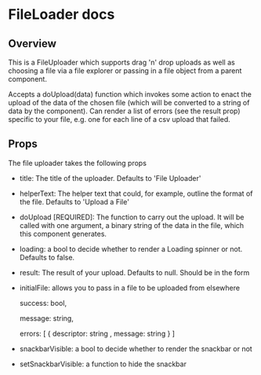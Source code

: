 # FileLoader docs

## Overview
This is a FileUploader which supports drag 'n' drop uploads as well as choosing a file via a file explorer or passing in a file object from a parent component.

Accepts a doUpload(data) function which invokes some action to enact the upload of the data of the chosen file (which will be converted to a string of data by the component).
Can render a list of errors (see the result prop) specific to your file, e.g. one for each line of a csv upload that failed.


## Props

The file uploader takes the following props
- title: The title of the uploader. Defaults to 'File Uploader'
- helperText: The helper text that could, for example, outline the format of the file. Defaults to 'Upload a File'
- doUpload [REQUIRED]: The function to carry out the upload. It will be called with one argument, a binary string of the data in the file, which this component generates.
- loading: a bool to decide whether to render a Loading spinner or not. Defaults to false.
- result: The result of your upload. Defaults to null. Should be in the form  
- initialFile: allows you to pass in a file to be uploaded from elsewhere

    success: bool,

    message: string,

    errors: [ { descriptor: string , message: string } ]

- snackbarVisible: a bool to decide whether to render the snackbar or not
- setSnackbarVisible: a function to hide the snackbar
